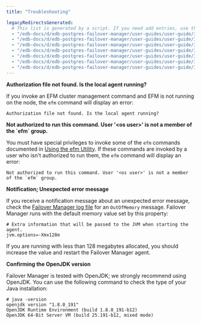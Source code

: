 ```yaml
---
title: "Troubleshooting"

legacyRedirectsGenerated:
  # This list is generated by a script. If you need add entries, use the `legacyRedirects` key.
  - "/edb-docs/d/edb-postgres-failover-manager/user-guides/user-guide/3.6/troubleshooting.html"
  - "/edb-docs/d/edb-postgres-failover-manager/user-guides/user-guide/3.7/troubleshooting.html"
  - "/edb-docs/d/edb-postgres-failover-manager/user-guides/user-guide/3.8/troubleshooting.html"
  - "/edb-docs/d/edb-postgres-failover-manager/user-guides/user-guide/3.9/troubleshooting.html"
  - "/edb-docs/d/edb-postgres-failover-manager/user-guides/user-guide/3.10/troubleshooting.html"
  - "/edb-docs/d/edb-postgres-failover-manager/user-guides/user-guide/3.5/EDB_Failover_Manager_Guide_v3.5.1.40.html"
  - "/edb-docs/d/edb-postgres-failover-manager/user-guides/user-guide/3.5/EDB_Failover_Manager_Guide.1.40.html"
---
```


<div id="troubleshooting" class="registered_link"></div>

**Authorization file not found. Is the local agent running?**

If you invoke an EFM cluster management command and EFM is not running on the node, the `efm` command will display an error:

```text
Authorization file not found. Is the local agent running?
```

**Not authorized to run this command. User '&lt;os user>' is not a member of the \`efm\` group.**

You must have special privileges to invoke some of the `efm` commands documented in [Using the efm Utility](07_using_efm_utility/#using_efm_utility). If these commands are invoked by a user who isn't authorized to run them, the `efm` command will display an error:

```text
Not authorized to run this command. User '<os user>' is not a member of the `efm` group.
```

**Notification; Unexpected error message**

If you receive a notification message about an unexpected error message, check the [Failover Manager log file](09_controlling_logging/#controlling_logging) for an `OutOfMemory` message. Failover Manager runs with the default memory value set by this property:

```text
# Extra information that will be passed to the JVM when starting the agent.
jvm.options=-Xmx128m
```

If you are running with less than 128 megabytes allocated, you should increase the value and restart the Failover Manager agent.

**Confirming the OpenJDK version**

Failover Manager is tested with OpenJDK; we strongly recommend using OpenJDK. You can use the following command to check the type of your Java installation:

```text
# java -version
openjdk version "1.8.0_191"
OpenJDK Runtime Environment (build 1.8.0_191-b12)
OpenJDK 64-Bit Server VM (build 25.191-b12, mixed mode)
```
